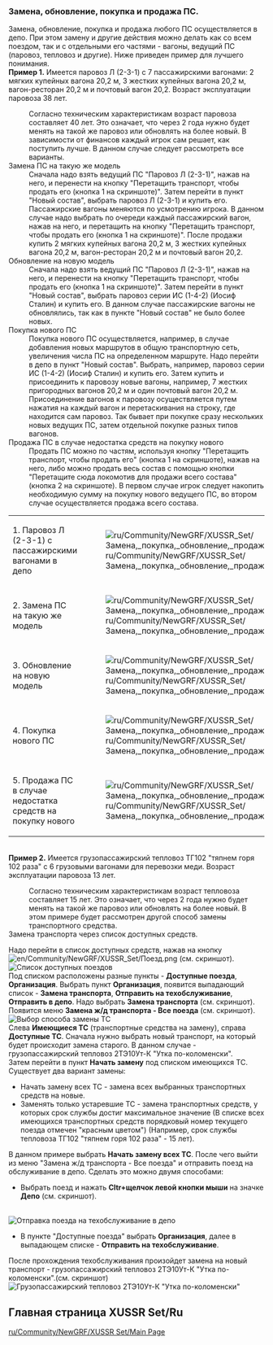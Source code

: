===Замена, обновление, покупка и продажа ПС.===
Замена, обновление, покупка и продажа любого ПС осуществляется в депо. При этом замену и другие действия можно делать как со всем поездом, так и с отдельными его частями - вагоны, ведущий ПС (паровоз, тепловоз и другие). Ниже приведен пример для лучшего понимания.
<br>'''Пример 1.''' Имеется паровоз Л (2-3-1) с 7 пассажирскими вагонами: 2 мягких купейных вагона 20,2 м, 3 жестких купейных вагона 20,2 м, вагон-ресторан 20,2 м и почтовый вагон 20,2. Возраст эксплуатации паровоза 38 лет.  
:Согласно техническим характеристикам возраст паровоза составляет 40 лет. Это означает, что через 2 года нужно будет менять на такой же паровоз или обновлять на более новый. В зависимости от финансов каждый игрок сам решает, как поступить лучше. В данном случае следует рассмотреть все варианты.
;Замена ПС на такую же модель
:Сначала надо взять ведущий ПС "Паровоз Л (2-3-1)", нажав на него, и перенести на кнопку "Перетащить транспорт, чтобы продать его (кнопка 1 на скриншоте)". Затем  перейти в пункт "Новый состав", выбрать  паровоз Л (2-3-1) и купить его. Пассажирские вагоны меняются по усмотрению игрока. В данном случае надо выбрать по очереди каждый пассажирский вагон, нажав на него, и перетащить на кнопку "Перетащить транспорт, чтобы продать его (кнопка 1 на скриншоте)". После продажи купить 2 мягких купейных вагона 20,2 м, 3 жестких купейных вагона 20,2 м, вагон-ресторан 20,2 м и почтовый вагон 20,2. 
;Обновление на новую модель 
:Сначала надо взять ведущий ПС "Паровоз Л (2-3-1)", нажав на него, и перенести на кнопку "Перетащить транспорт, чтобы продать его (кнопка 1 на скриншоте)". Затем  перейти в пункт "Новый состав", выбрать  паровоз серии ИС (1-4-2) (Иосиф Сталин) и купить его. В данном случае пассажирские вагоны не обновлялись, так как в пункте "Новый состав" не было более новых.
;Покупка нового ПС
:Покупка нового ПС осуществляется, например, в случае добавления новых маршрутов в общую транспортную сеть, увеличения числа ПС на определенном маршруте. Надо перейти в депо в пункт "Новый состав". Выбрать, например, паровоз серии ИС (1-4-2) (Иосиф Сталин) и купить его. Затем купить и присоединить к паровозу новые вагоны, например, 7 жестких пригородных вагонов 20,2 м и один почтовый вагон 20,2 м. Присоединение вагонов к паровозу осуществляется путем нажатия на каждый вагон и перетаскивания на строку, где находится сам паровоз. Так бывает при покупке сразу нескольких новых ведущих ПС, затем отдельной покупке разных типов вагонов.
;Продажа ПС в случае недостатка средств на покупку нового
:Продать ПС можно по частям, используя кнопку "Перетащить транспорт, чтобы продать его" (кнопка 1 на скриншоте), нажав на него, либо можно продать весь состав с помощью кнопки "Перетащите сюда локомотив для продажи всего состава" (кнопка 2 на скриншоте). В первом случае игрок следует накопить необходимую сумму на покупку нового ведущего ПС, во втором случае осуществляется продажа всего состава.
{|class="wikitable"
|-
|1. Паровоз Л (2-3-1) с пассажирскими вагонами в депо
|[[File:ru/Community/NewGRF/XUSSR Set/Замена, покупка, обновление, продажа ПС 1.png]]
|-
|2. Замена ПС на такую же модель
|[[File:ru/Community/NewGRF/XUSSR Set/Замена, покупка, обновление, продажа ПС 1.png]]
|-
|3. Обновление на новую модель
|[[File:ru/Community/NewGRF/XUSSR Set/Замена, покупка, обновление, продажа ПС 3.png]]
|-
|4. Покупка нового ПС
|[[File:ru/Community/NewGRF/XUSSR Set/Замена, покупка, обновление, продажа ПС 4.png]]
|-
|5. Продажа ПС в случае недостатка средств на покупку нового
|[[File:ru/Community/NewGRF/XUSSR Set/Замена, покупка, обновление, продажа ПС 5.png]]
|}
<br>'''Пример 2.''' Имеется грузопассажирский тепловоз ТГ102 "тяпнем горя 102 раза" с 6 грузовыми вагонами для перевозки меди.  Возраст эксплуатации паровоза 13 лет. 
:Согласно техническим характеристикам возраст тепловоза составляет 15 лет. Это означает, что через 2 года нужно будет менять на такой же паровоз или обновлять на более новый. В этом примере будет рассмотрен другой способ замены транспортного средства.
;Замена транспорта через список доступных средств.
Надо перейти в список доступных средств, нажав на кнопку [[File:en/Community/NewGRF/XUSSR Set/Поезд.png]] (см. скриншот).
<br>[[File:ru/Community/NewGRF/XUSSR Set/Замена транспорта.png|frame|center| Список доступных поездов]]
<br> Под списком расположены разные пункты - '''Доступные поезда''', '''Организация'''. Выбрать пункт '''Организация''', появится выпадающий список - '''Замена транспорта''', '''Отправить на техобслуживание''', '''Отправить в депо'''. Надо выбрать '''Замена транспорта''' (см. скриншот).
<br> Появится меню '''Замена ж/д транспорта - Все поезда''' (см. скриншот).
<br>[[File:ru/Community/NewGRF/XUSSR Set/Выбор способа замены ТС.png|frame|center| Выбор способа замены ТС]] 
<br>Слева '''Имеющиеся ТС'''  (транспортные средства на замену), справа '''Доступные ТС'''.
Сначала нужно выбрать новый транспорт, на который будет происходит замена старого. В данном случае - грузопассажирский тепловоз 2ТЭ10Ут-К "Утка по-коломенски".
<br>Затем перейти в пункт '''Начать замену''' под списком имеющихся ТС. Существует два вариант замены:
*Начать замену всех ТС - замена всех выбранных транспортных средств на новые.
*Заменять только устаревшие ТС - замена транспортных средств, у которых срок службы достиг максимальное значение (В списке всех имеющихся транспортных средств порядковый номер текущего поезда отмечен "красным цветом") (Например, срок службы тепловоза ТГ102 "тяпнем горя 102 раза" - 15 лет).
В данном примере выбрать '''Начать замену всех ТС'''. После чего выйти из меню "Замена ж/д транспорта - Все поезда" и отправить поезд на обслуживание в депо.
Сделать это можно двумя способами:
*Выбрать поезд и нажать '''Cltr+щелчок левой кнопки мыши''' на значке '''Депо''' (см. скриншот).
<br>[[File:ru/Community/NewGRF/XUSSR Set/Замена 3.png|frame|center| Отправка поезда на техобслуживание в депо]] 
*В пункте "Доступные поезда" выбрать '''Организация''', далее в выпадающем списке - '''Отправить на техобслуживание'''. 
После прохождения техобслуживания произойдет замена на новый транспорт - грузопассажирский тепловоз 2ТЭ10Ут-К "Утка по-коломенски".(см. скриншот)
<br>[[File:ru/Community/NewGRF/XUSSR Set/Замена 4.png|frame|center| Грузопассажирский тепловоз 2ТЭ10Ут-К "Утка по-коломенски"]]

==Главная страница XUSSR Set/Ru==
[[ru/Community/NewGRF/XUSSR Set/Main Page]]